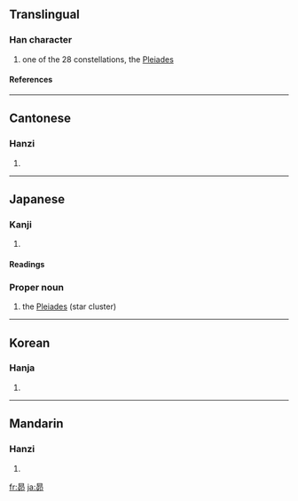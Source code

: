 ==Translingual==
===Han character===
{{Han char|rn=72|rad=日|as=05|sn=9|four=6072<sub>7</sub>|canj=日竹竹中 (AHHL)}}
# one of the 28 constellations, the [[Pleiades]]
====References====
{{Han ref|kx=0494.060|dkj=13865|dj=0858.120|hdz=21503.020|uh=6634|ud=26164|bh=CEF6|bd=52982}}

----
==Cantonese==
===Hanzi===
{{yue-hanzi|jyut=|y=maau5}}
# {{defn|Cantonese}}

----
==Japanese==

===Kanji===
{{ja-kanji|grade=n|rs=日05}}
# {{defn|Japanese}}

====Readings====
{{ja-readings|on=[[ぼう]] (bō)|kun=[[すばる]] (subaru)}}

===Proper noun===
{{ja-pos|k|proper|hira=すばる|rom=Subaru}}

# the [[Pleiades]] (star cluster)

----

==Korean==
===Hanja===
{{ko-hanja|hangeul=[[묘]]|eumhun=|rv=myo|mr=myo|y=myo}}
# {{defn|Korean}}

----
==Mandarin==
===Hanzi===
{{cmn-hanzi|pin=[[mǎo]] ([[mao3]]), [[nǐ]] ([[ni3]]), [[zhì]] ([[zhi4]])|wg=mao<sup>3</sup>, ni<sup>3</sup>, chih<sup>4</sup>}}
# {{defn|Mandarin}}

[[fr:昴]]
[[ja:昴]]